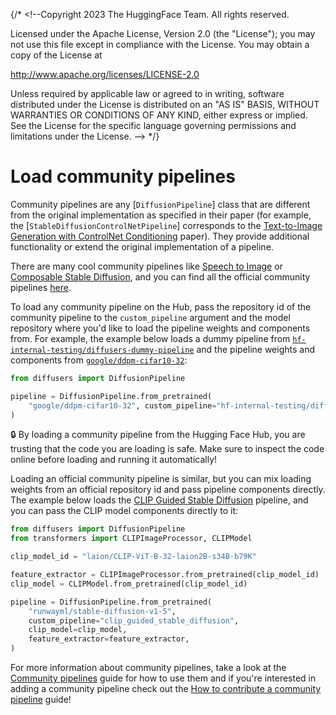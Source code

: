 {/* <!--Copyright 2023 The HuggingFace Team. All rights reserved.

Licensed under the Apache License, Version 2.0 (the "License"); you may not use this file except in compliance with
the License. You may obtain a copy of the License at

http://www.apache.org/licenses/LICENSE-2.0

Unless required by applicable law or agreed to in writing, software distributed under the License is distributed on
an "AS IS" BASIS, WITHOUT WARRANTIES OR CONDITIONS OF ANY KIND, either express or implied. See the License for the
specific language governing permissions and limitations under the License.
--> */}

# Load community pipelines

Community pipelines are any [`DiffusionPipeline`] class that are different from the original implementation as specified in their paper (for example, the [`StableDiffusionControlNetPipeline`] corresponds to the [Text-to-Image Generation with ControlNet Conditioning](https://arxiv.org/abs/2302.05543) paper). They provide additional functionality or extend the original implementation of a pipeline.

There are many cool community pipelines like [Speech to Image](https://github.com/huggingface/diffusers/tree/main/examples/community#speech-to-image) or [Composable Stable Diffusion](https://github.com/huggingface/diffusers/tree/main/examples/community#composable-stable-diffusion), and you can find all the official community pipelines [here](https://github.com/huggingface/diffusers/tree/main/examples/community).

To load any community pipeline on the Hub, pass the repository id of the community pipeline to the `custom_pipeline` argument and the model repository where you'd like to load the pipeline weights and components from. For example, the example below loads a dummy pipeline from [`hf-internal-testing/diffusers-dummy-pipeline`](https://huggingface.co/hf-internal-testing/diffusers-dummy-pipeline/blob/main/pipeline.py) and the pipeline weights and components from [`google/ddpm-cifar10-32`](https://huggingface.co/google/ddpm-cifar10-32):

```py
from diffusers import DiffusionPipeline

pipeline = DiffusionPipeline.from_pretrained(
    "google/ddpm-cifar10-32", custom_pipeline="hf-internal-testing/diffusers-dummy-pipeline"
)
```

<Tip warning={true}>

🔒 By loading a community pipeline from the Hugging Face Hub, you are trusting that the code you are loading is safe. Make sure to inspect the code online before loading and running it automatically!

</Tip>

Loading an official community pipeline is similar, but you can mix loading weights from an official repository id and pass pipeline components directly. The example below loads the [CLIP Guided Stable Diffusion](https://github.com/huggingface/diffusers/tree/main/examples/community#clip-guided-stable-diffusion) pipeline, and you can pass the CLIP model components directly to it:

```py
from diffusers import DiffusionPipeline
from transformers import CLIPImageProcessor, CLIPModel

clip_model_id = "laion/CLIP-ViT-B-32-laion2B-s34B-b79K"

feature_extractor = CLIPImageProcessor.from_pretrained(clip_model_id)
clip_model = CLIPModel.from_pretrained(clip_model_id)

pipeline = DiffusionPipeline.from_pretrained(
    "runwayml/stable-diffusion-v1-5",
    custom_pipeline="clip_guided_stable_diffusion",
    clip_model=clip_model,
    feature_extractor=feature_extractor,
)
```

For more information about community pipelines, take a look at the [Community pipelines](custom_pipeline_examples) guide for how to use them and if you're interested in adding a community pipeline check out the [How to contribute a community pipeline](contribute_pipeline) guide!